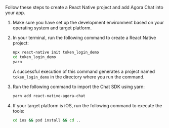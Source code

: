 <PlatformWrapper platform="react-native">

Follow these steps to create a React Native project and add Agora Chat into your app.

1. Make sure you have set up the development environment based on your operating system and target platform.
2. In your terminal, run the following command to create a React Native project:

   ```sh
   npx react-native init token_login_demo
   cd token_login_demo
   yarn
   ```

   A successful execution of this command generates a project named `token_login_demo` in the directory where you run the command.

3. Run the following command to import the Chat SDK using yarn:

   ```sh
   yarn add react-native-agora-chat
   ```

4. If your target platform is iOS, run the following command to execute the tools:

   ```sh
   cd ios && pod install && cd ..
   ```

</PlatformWrapper>